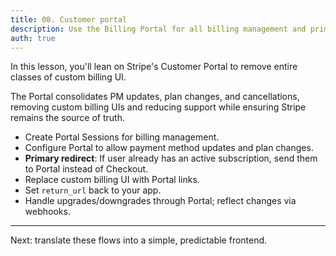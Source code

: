 ```yaml
---
title: 08. Customer portal
description: Use the Billing Portal for all billing management and primary redirects.
auth: true
---
```


In this lesson, you'll lean on Stripe's Customer Portal to remove entire classes of custom billing UI.

The Portal consolidates PM updates, plan changes, and cancellations, removing custom billing UIs and reducing support while ensuring Stripe remains the source of truth.

- Create Portal Sessions for billing management.
- Configure Portal to allow payment method updates and plan changes.
- **Primary redirect**: If user already has an active subscription, send them to Portal instead of Checkout.
- Replace custom billing UI with Portal links.
- Set `return_url` back to your app.
- Handle upgrades/downgrades through Portal; reflect changes via webhooks.




---

Next: translate these flows into a simple, predictable frontend.
